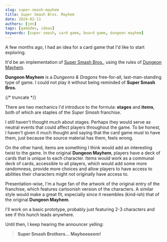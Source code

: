 ```yaml
---
slug: super-smash-mayhem
title: Super Smash Bros. Mayhem
date: 2024-02-11
authors: [jen]
tags: [gamedev, ideas]
keywords: [super smash, card game, board game, dungeon mayhem]
---
```



A few months ago, I had an idea for a card game that I'd like to start exploring.

It'd be an implementation of [Super Smash Bros.](https://en.wikipedia.org/wiki/Super_Smash_Bros.), using the rules of [Dungeon Mayhem](https://boardgamegeek.com/boardgame/260300/dungeon-mayhem).

**Dungeon Mayhem** is a _Dungeons & Dragons_ free-for-all, last-man-standing type of game.
I could not play it without being reminded of **Super Smash Bros.**

<YouTube videoId="rIwWCioBpEM" noCookie={true} />

{/* truncate */}

There are two mechanics I'd introduce to the formula: **stages** and **items**, both of which are staples of the _Super Smash_ franchise.

I still haven't thought much about stages.
Perhaps they would serve as neutral events that could affect players throughout the game.
To be honest, I haven't given it much thought and saying that the card game must to have them, just because the source material has them, feels wrong.

On the other hand, items are something I think would add an interesting twist to the game.
In the original **Dungeon Mayhem**, players have a deck of cards that is unique to each character.
Items would work as a communal deck of cards, accessible to all players, which would add some more randomness, provide more choices and allow players to have access to abilities their characters might not originally have access to.

Presentation-wise, I'm a huge fan of the artwork of the original entry of the franchise, which features cartoonish version of the characters.
A similar style would make a great fit, especially since it resembles (kind-ish) that of the original **Dungeon Mayhem**.

I'll work on a basic prototype, probably just featuring 2-3 characters and see if this hunch leads anywhere.

Until then, I keep hearing the announcer yelling:

> **Super Smash Brothers... Mayheeeeem!**
